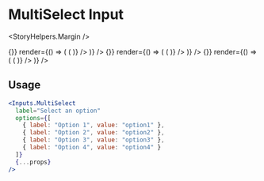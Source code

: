 
<Meta title="Components|Inputs|MultiSelect" />

# MultiSelect Input

<StoryHelpers.Margin />

<Story name="MultiSelect">
  <div>
    <Form
      initialValues={{ multiSelect: [] }}
      onSubmit={() => {}}
      render={() => (
        <Field
          name="multiSelect"
          render={props => (
            <Inputs.MultiSelect
              placeholder="Placeholder Text"
              allowCreate
              required
              options={[
                { label: "Option 1", value: "option1" },
                { label: "Option 2", value: "option2" },
                { label: "Option 3", value: "option3" },
                { label: "Option 4", value: "option4" }
              ]}
              {...props}
            />
          )}
        />
      )}
    />
    <StoryHelpers.Margin />
    <Form
      initialValues={{ multiSelect: ["option1", "option2"] }}
      onSubmit={() => {}}
      render={() => (
        <Field
          name="multiSelect"
          render={props => (
            <Inputs.MultiSelect
              label="Select an option"
              allowCreate
              required
              options={[
                { label: "Option 1", value: "option1" },
                { label: "Option 2", value: "option2" },
                { label: "Option 3", value: "option3" },
                { label: "Option 4", value: "option4" }
              ]}
              {...props}
            />
          )}
        />
      )}
    />
    <StoryHelpers.Margin />
    <Form
      initialValues={{ multiSelect: ["option1", "option2"] }}
      onSubmit={() => {}}
      render={() => (
        <Field
          name="multiSelect"
          render={props => (
            <Inputs.MultiSelect
              label="Select an option"
              appearance="contrast"
              allowCreate
              required
              options={[
                { label: "Option 1", value: "option1" },
                { label: "Option 2", value: "option2" },
                { label: "Option 3", value: "option3" },
                { label: "Option 4", value: "option4" }
              ]}
              {...props}
            />
          )}
        />
      )}
    />
  </div>
</Story>

## Usage

```jsx
<Inputs.MultiSelect
  label="Select an option"
  options={[
    { label: "Option 1", value: "option1" },
    { label: "Option 2", value: "option2" },
    { label: "Option 3", value: "option3" },
    { label: "Option 4", value: "option4" }
  ]}
  {...props}
/>
```

<Props of={Inputs.MultiSelect} />
